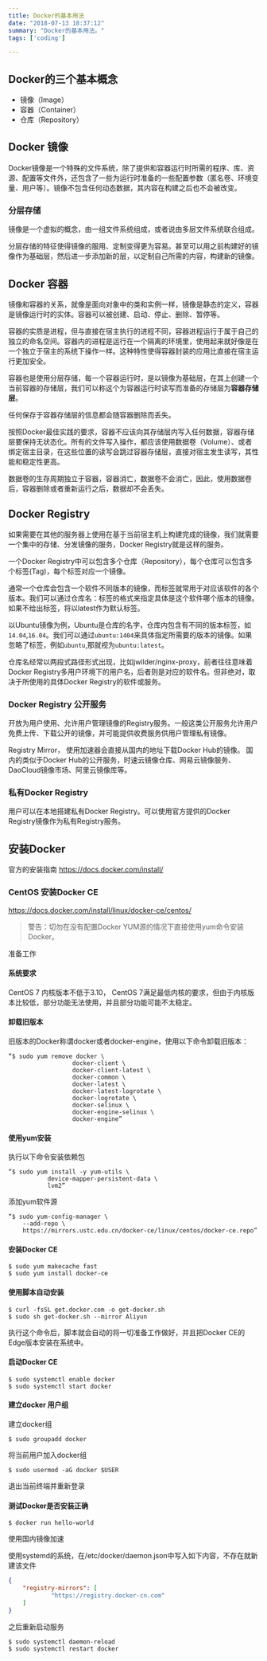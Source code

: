 ```yaml
---
title: Docker的基本用法
date: "2018-07-13 18:37:12"
summary: "Docker的基本用法。"
tags: ['coding']

---
```

## Docker的三个基本概念

- 镜像（Image）
- 容器（Container）
- 仓库（Repository）

## Docker 镜像
Docker镜像是一个特殊的文件系统，除了提供和容器运行时所需的程序、库、资源、配置等文件外，还包含了一些为运行时准备的一些配置参数（匿名卷、环境变量、用户等）。镜像不包含任何动态数据，其内容在构建之后也不会被改变。

### 分层存储

镜像是一个虚拟的概念，由一组文件系统组成，或者说由多层文件系统联合组成。

分层存储的特征使得镜像的服用、定制变得更为容易。甚至可以用之前构建好的镜像作为基础层，然后进一步添加新的层，以定制自己所需的内容，构建新的镜像。

## Docker 容器

镜像和容器的关系，就像是面向对象中的类和实例一样，镜像是静态的定义，容器是镜像运行时的实体。容器可以被创建、启动、停止、删除、暂停等。

容器的实质是进程，但与直接在宿主执行的进程不同，容器进程运行于属于自己的独立的命名空间。容器内的进程是运行在一个隔离的环境里，使用起来就好像是在一个独立于宿主的系统下操作一样。这种特性使得容器封装的应用比直接在宿主运行更加安全。

容器也是使用分层存储，每一个容器运行时，是以镜像为基础层，在其上创建一个当前容器的存储层，我们可以称这个为容器运行时读写而准备的存储层为**容器存储层**。

任何保存于容器存储层的信息都会随容器删除而丢失。

按照Docker最佳实践的要求，容器不应该向其存储层内写入任何数据，容器存储层要保持无状态化。所有的文件写入操作，都应该使用数据卷（Volume）、或者绑定宿主目录，在这些位置的读写会跳过容器存储层，直接对宿主发生读写，其性能和稳定性更高。

数据卷的生存周期独立于容器，容器消亡，数据卷不会消亡，因此，使用数据卷后，容器删除或者重新运行之后，数据却不会丢失。


## Docker Registry
如果需要在其他的服务器上使用在基于当前宿主机上构建完成的镜像，我们就需要一个集中的存储、分发镜像的服务，Docker Registry就是这样的服务。

一个Docker Registry中可以包含多个仓库（Repository），每个仓库可以包含多个标签(Tag)，每个标签对应一个镜像。

通常一个仓库会包含一个软件不同版本的镜像，而标签就常用于对应该软件的各个版本。我们可以通过仓库名：标签的格式来指定具体是这个软件哪个版本的镜像。如果不给出标签，将以latest作为默认标签。

以Ubuntu镜像为例，Ubuntu是仓库的名字，仓库内包含有不同的版本标签，如`14.04`,`16.04`。我们可以通过`ubuntu:1404`来具体指定所需要的版本的镜像。如果忽略了标签，例如`ubuntu`,那就视为`ubuntu:latest`。

仓库名经常以两段式路径形式出现，比如jwilder/nginx-proxy，前者往往意味着Docker Registry多用户环境下的用户名，后者则是对应的软件名。但非绝对，取决于所使用的具体Docker Registry的软件或服务。

### Docker Registry 公开服务
开放为用户使用、允许用户管理镜像的Registry服务。一般这类公开服务允许用户免费上传、下载公开的镜像，并可能提供收费服务供用户管理私有镜像。

Registry Mirror， 使用加速器会直接从国内的地址下载Docker Hub的镜像。
国内的类似于Docker Hub的公开服务，时速云镜像仓库、网易云镜像服务、DaoCloud镜像市场、阿里云镜像库等。

### 私有Docker Registry

用户可以在本地搭建私有Docker Registry。可以使用官方提供的Docker Registry镜像作为私有Registry服务。

## 安装Docker

官方的安装指南 https://docs.docker.com/install/

### CentOS 安装Docker CE
https://docs.docker.com/install/linux/docker-ce/centos/

> 警告：切勿在没有配置Docker YUM源的情况下直接使用yum命令安装Docker。

准备工作

#### 系统要求

CentOS 7 内核版本不低于3.10， CentOS 7满足最低内核的要求，但由于内核版本比较低，部分功能无法使用，并且部分功能可能不太稳定。

#### 卸载旧版本

旧版本的Docker称谓docker或者docker-engine，使用以下命令卸载旧版本：
```
“$ sudo yum remove docker \
                  docker-client \
                  docker-client-latest \
                  docker-common \
                  docker-latest \
                  docker-latest-logrotate \
                  docker-logrotate \
                  docker-selinux \
                  docker-engine-selinux \
                  docker-engine”
```

#### 使用yum安装

执行以下命令安装依赖包

```
“$ sudo yum install -y yum-utils \
           device-mapper-persistent-data \
           lvm2”
```

添加yum软件源

```
“$ sudo yum-config-manager \
    --add-repo \
    https://mirrors.ustc.edu.cn/docker-ce/linux/centos/docker-ce.repo”
```
#### 安装Docker CE

```shell
$ sudo yum makecache fast
$ sudo yum install docker-ce
```
#### 使用脚本自动安装

```shell
$ curl -fsSL get.docker.com -o get-docker.sh
$ sudo sh get-docker.sh --mirror Aliyun
```
执行这个命令后，脚本就会自动的将一切准备工作做好，并且把Docker CE的Edge版本安装在系统中。

#### 启动Docker CE
```shell
$ sudo systemctl enable docker
$ sudo systemctl start docker
```

#### 建立docker 用户组

建立docker组
```
$ sudo groupadd docker
```

将当前用户加入docker组
```shell
$ sudo usermod -aG docker $USER
```

退出当前终端并重新登录

#### 测试Docker是否安装正确

```shell
$ docker run hello-world
```

使用国内镜像加速

使用systemd的系统，在/etc/docker/daemon.json中写入如下内容，不存在就新建该文件

```json
{
	"registry-mirrors": [
			"https://registry.docker-cn.com"
	]
}
```

之后重新启动服务

```shell
$ sudo systemctl daemon-reload
$ sudo systemctl restart docker
```
